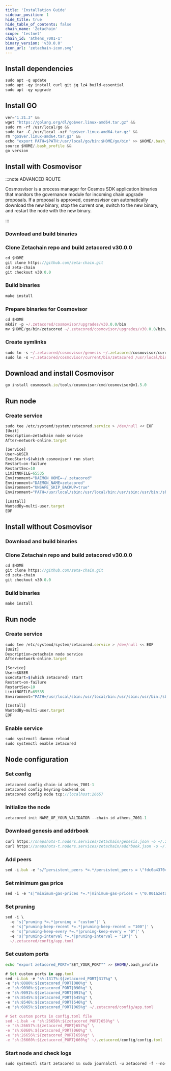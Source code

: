 ```yaml
---
title: 'Installation Guide'
sidebar_position: 1
hide_title: true
hide_table_of_contents: false
chain_name: 'Zetachain'
scope: 'testnet'
chain_id: 'athens_7001-1'
binary_version: 'v30.0.0'
icon_url: 'zetachain-icon.svg'
---
```



<PageTitle
  iconUrl="img/zetachain-icon.svg"
  title="Zetachain Installation Guide"
  chainId="athens_7001-1"
  version="v30.0.0"
/>

## Install dependencies

```js
sudo apt -q update
sudo apt -qy install curl git jq lz4 build-essential
sudo apt -qy upgrade
```

## Install GO

```js
ver="1.21.3" &&
wget "https://golang.org/dl/go$ver.linux-amd64.tar.gz" &&
sudo rm -rf /usr/local/go &&
sudo tar -C /usr/local -xzf "go$ver.linux-amd64.tar.gz" &&
rm "go$ver.linux-amd64.tar.gz" &&
echo "export PATH=$PATH:/usr/local/go/bin:$HOME/go/bin" >> $HOME/.bash_profile &&
source $HOME/.bash_profile &&
go version
```

## Install with Cosmovisor

:::note ADVANCED ROUTE

Cosmosvisor is a process manager for Cosmos SDK application binaries that monitors the governance module for incoming chain upgrade proposals. If a proposal is approved, cosmosvisor can automatically download the new binary, stop the current one, switch to the new binary, and restart the node with the new binary.

:::

### Download and build binaries

### Clone Zetachain repo and build zetacored v30.0.0

```js
cd $HOME
git clone https://github.com/zeta-chain.git
cd zeta-chain
git checkout v30.0.0
```

### Build binaries

```js
make install
```

### Prepare binaries for Cosmovisor

```js
cd $HOME
mkdir -p ~/.zetacored/cosmovisor/upgrades/v30.0.0/bin
mv $HOME/go/bin/zetacored ~/.zetacored/cosmovisor/upgrades/v30.0.0/bin/
```

### Create symlinks

```js
sudo ln -s ~/.zetacored/cosmovisor/genesis ~/.zetacored/cosmovisor/current -f
sudo ln -s ~/.zetacored/cosmovisor/current/bin/zetacored /usr/local/bin/zetacored -f
```

## Download and install Cosmovisor

```js
go install cosmossdk.io/tools/cosmovisor/cmd/cosmovisor@v1.5.0
```

## Run node

### Create service

```js
sudo tee /etc/systemd/system/zetacored.service > /dev/null << EOF
[Unit]
Description=zetachain node service
After=network-online.target

[Service]
User=$USER
ExecStart=$(which cosmovisor) run start
Restart=on-failure
RestartSec=10
LimitNOFILE=65535
Environment="DAEMON_HOME=~/.zetacored"
Environment="DAEMON_NAME=zetacored"
Environment="UNSAFE_SKIP_BACKUP=true"
Environment="PATH=/usr/local/sbin:/usr/local/bin:/usr/sbin:/usr/bin:/sbin:/bin:/usr/games:/usr/local/games:/snap/bin:~/.zetacored/cosmovisor/current/bin"

[Install]
WantedBy=multi-user.target
EOF
```

## Install without Cosmovisor

### Download and build binaries

### Clone Zetachain repo and build zetacored v30.0.0

```js
cd $HOME
git clone https://github.com/zeta-chain.git
cd zeta-chain
git checkout v30.0.0
```

### Build binaries

```js
make install
```

## Run node

### Create service

```js
sudo tee /etc/systemd/system/zetacored.service > /dev/null << EOF
[Unit]
Description=zetachain node service
After=network-online.target

[Service]
User=$USER
ExecStart=$(which zetacored) start
Restart=on-failure
RestartSec=10
LimitNOFILE=65535
Environment="PATH=/usr/local/sbin:/usr/local/bin:/usr/sbin:/usr/bin:/sbin:/bin:/usr/games:/usr/local/games:/snap/bin"

[Install]
WantedBy=multi-user.target
EOF
```

### Enable service

```js
sudo systemctl daemon-reload
sudo systemctl enable zetacored
```

## Node configuration

### Set config

```js
zetacored config chain-id athens_7001-1
zetacored config keyring-backend os
zetacored config node tcp://localhost:26657
```

### Initialize the node

```js
zetacored init NAME_OF_YOUR_VALIDATOR --chain-id athens_7001-1
```

### Download genesis and addrbook

```js
curl https://snapshots-t.noders.services/zetachain/genesis.json -o ~/.zetacored/config/genesis.json
curl https://snapshots-t.noders.services/zetachain/addrbook.json -o ~/.zetacored/config/addrbook.json
```

### Add peers

```js
sed -i.bak -e "s/^persistent_peers *=.*/persistent_peers = \"fdc0a43704510897ad55a611e3f0d6f2c888c40e@zetachain-t-rpc.noders.services:22556\"/" ~/.zetacored/config/config.toml
```

### Set minimum gas price

```js
sed -i -e "s|^minimum-gas-prices *=.*|minimum-gas-prices = \"0.001azeta\"|" ~/.zetacored/config/app.toml
```

### Set pruning

```js
sed -i \
  -e 's|^pruning *=.*|pruning = "custom"|' \
  -e 's|^pruning-keep-recent *=.*|pruning-keep-recent = "100"|' \
  -e 's|^pruning-keep-every *=.*|pruning-keep-every = "0"|' \
  -e 's|^pruning-interval *=.*|pruning-interval = "19"|' \
  ~/.zetacored/config/app.toml
```

### Set custom ports

```bash
echo "export zetacored_PORT="SET_YOUR_PORT"" >> $HOME/.bash_profile
```

```js
# Set custom ports in app.toml
sed -i.bak -e "s%:1317%:${zetacored_PORT}317%g" \
-e "s%:8080%:${zetacored_PORT}080%g" \
-e "s%:9090%:${zetacored_PORT}090%g" \
-e "s%:9091%:${zetacored_PORT}091%g" \
-e "s%:8545%:${zetacored_PORT}545%g" \
-e "s%:8546%:${zetacored_PORT}546%g" \
-e "s%:6065%:${zetacored_PORT}065%g" ~/.zetacored/config/app.toml

# Set custom ports in config.toml file
sed -i.bak -e "s%:26658%:${zetacored_PORT}658%g" \
-e "s%:26657%:${zetacored_PORT}657%g" \
-e "s%:6060%:${zetacored_PORT}060%g" \
-e "s%:26656%:${zetacored_PORT}656%g" \
-e "s%:26660%:${zetacored_PORT}660%g" ~/.zetacored/config/config.toml
```

### Start node and check logs

```js
sudo systemctl start zetacored && sudo journalctl -u zetacored -f --no-hostname -o cat
```
